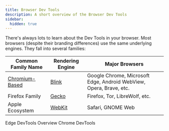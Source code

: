 ```yaml
---
title: Browser Dev Tools
description: A short overview of the Browser Dev Tools
sidebar:
  hidden: true
---
```



There's always lots to learn about the Dev Tools in your browser. Most browsers (despite their branding differences) use the same underlying engines. They fall into several families:

| Common Family Name | Rendering Engine | Major Browsers |
|--------------------|--------|----------------|
| <a href="https://www.chromium.org/Home/" target="_blank">Chromium-Based</a> | <a href="https://www.chromium.org/blink/" target="_blank">Blink</a>  | Google Chrome, Microsoft Edge, Android WebView, Opera, Brave, etc. |
| Firefox Family     | <a href="https://firefox-source-docs.mozilla.org/overview/gecko.html" target="_blank">Gecko</a>  | Firefox, Tor, LibreWolf, etc.    |
| Apple Ecosystem    | <a href="https://developer.apple.com/documentation/webkit" target="_blank">WebKit</a> | Safari, GNOME Web                |


<Tabs>
    <TabItem label="Edge Browser">
        <LinkButton href="https://learn.microsoft.com/en-us/microsoft-edge/devtools/overview" target="_blank" icon="external" variant="secondary">Edge DevTools Overview</LinkButton>
    </TabItem>
    <TabItem label="Chrome Browser">
        <LinkButton href="https://developer.chrome.com/docs/devtools" target="_blank" icon="external" variant="secondary">Chrome DevTools</LinkButton>
    </TabItem>
</Tabs>

